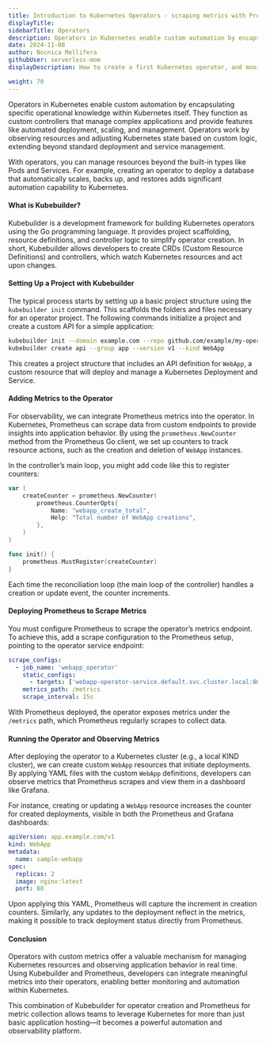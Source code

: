 ```yaml
---
title: Introduction to Kubernetes Operators - scraping metrics with Prometheus
displayTitle: 
sidebarTitle: Operators
description: Operators in Kubernetes enable custom automation by encapsulating specific operational knowledge within Kubernetes itself. They function as custom controllers that manage complex applications and provide features like automated deployment, scaling, and management.
date: 2024-11-08
author: Nocnica Mellifera
githubUser: serverless-mom
displayDescription: How to create a first Kubernetes operator, and monitor the operator state with Prometheus.

weight: 70
---
```


Operators in Kubernetes enable custom automation by encapsulating specific operational knowledge within Kubernetes itself. They function as custom controllers that manage complex applications and provide features like automated deployment, scaling, and management. Operators work by observing resources and adjusting Kubernetes state based on custom logic, extending beyond standard deployment and service management.

With operators, you can manage resources beyond the built-in types like Pods and Services. For example, creating an operator to deploy a database that automatically scales, backs up, and restores adds significant automation capability to Kubernetes.

#### What is Kubebuilder?

Kubebuilder is a development framework for building Kubernetes operators using the Go programming language. It provides project scaffolding, resource definitions, and controller logic to simplify operator creation. In short, Kubebuilder allows developers to create CRDs (Custom Resource Definitions) and controllers, which watch Kubernetes resources and act upon changes.

#### Setting Up a Project with Kubebuilder

The typical process starts by setting up a basic project structure using the `kubebuilder init` command. This scaffolds the folders and files necessary for an operator project. The following commands initialize a project and create a custom API for a simple application:

```bash
kubebuilder init --domain example.com --repo github.com/example/my-operator
kubebuilder create api --group app --version v1 --kind WebApp
```

This creates a project structure that includes an API definition for `WebApp`, a custom resource that will deploy and manage a Kubernetes Deployment and Service.

#### Adding Metrics to the Operator

For observability, we can integrate Prometheus metrics into the operator. In Kubernetes, Prometheus can scrape data from custom endpoints to provide insights into application behavior. By using the `prometheus.NewCounter` method from the Prometheus Go client, we set up counters to track resource actions, such as the creation and deletion of `WebApp` instances.

In the controller’s main loop, you might add code like this to register counters:

```go
var (
    createCounter = prometheus.NewCounter(
        prometheus.CounterOpts{
            Name: "webapp_create_total",
            Help: "Total number of WebApp creations",
        },
    )
)

func init() {
    prometheus.MustRegister(createCounter)
}
```

Each time the reconciliation loop (the main loop of the controller) handles a creation or update event, the counter increments.

#### Deploying Prometheus to Scrape Metrics

You must configure Prometheus to scrape the operator’s metrics endpoint. To achieve this, add a scrape configuration to the Prometheus setup, pointing to the operator service endpoint:

```yaml
scrape_configs:
  - job_name: 'webapp_operator'
    static_configs:
      - targets: ['webapp-operator-service.default.svc.cluster.local:8080']
    metrics_path: /metrics
    scrape_interval: 15s
```

With Prometheus deployed, the operator exposes metrics under the `/metrics` path, which Prometheus regularly scrapes to collect data.

#### Running the Operator and Observing Metrics

After deploying the operator to a Kubernetes cluster (e.g., a local KIND cluster), we can create custom `WebApp` resources that initiate deployments. By applying YAML files with the custom `WebApp` definitions, developers can observe metrics that Prometheus scrapes and view them in a dashboard like Grafana.

For instance, creating or updating a `WebApp` resource increases the counter for created deployments, visible in both the Prometheus and Grafana dashboards:

```yaml
apiVersion: app.example.com/v1
kind: WebApp
metadata:
  name: sample-webapp
spec:
  replicas: 2
  image: nginx:latest
  port: 80
```

Upon applying this YAML, Prometheus will capture the increment in creation counters. Similarly, any updates to the deployment reflect in the metrics, making it possible to track deployment status directly from Prometheus.

#### Conclusion

Operators with custom metrics offer a valuable mechanism for managing Kubernetes resources and observing application behavior in real time. Using Kubebuilder and Prometheus, developers can integrate meaningful metrics into their operators, enabling better monitoring and automation within Kubernetes.

This combination of Kubebuilder for operator creation and Prometheus for metric collection allows teams to leverage Kubernetes for more than just basic application hosting—it becomes a powerful automation and observability platform.
